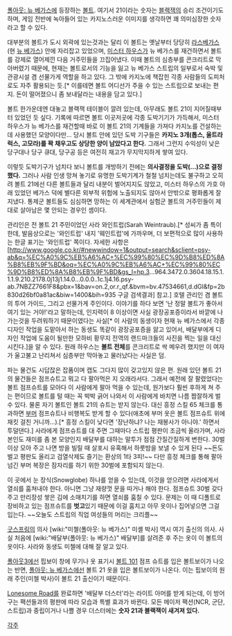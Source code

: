 [[폴아웃: 뉴 베가스]]에 등장하는 [[볼트]]. 여기서 21이라는 숫자는 [[블랙잭]]의 승리 조건이기도 하며, 게임 전반에 녹아들어 있는 카지노스러운 이미지를 생각하면 꽤 의미심장한 숫자라고 할 수 있다.

대부분의 볼트가 도시 외곽에 있는것과는 달리 이 볼트는 옛날부터 당당히 [[라스베가스]](현 [[뉴 베가스]]) 안에 자리잡고 있었으며, [[미스터 하우스]]가 뉴 베가스를 재건하면서 볼트를 강제로 열어제낀 다음 거주민들을 끄집어냈다. 이때 볼트의 심층부를 콘크리트로 막아버렸기 때문에, 현재는 볼트로서의 기능을 잃고 뉴 베가스 스트립의 일부로서 숙박 및 관광시설 겸 선물가게 역할을 하고 있다. 그 밖에 카지노에 책잡힌 각종 사람들의 도피처로도 자주 활용되는 듯.[* 이를테면 볼트 어디선가 주을 수 있는 스트립으로 보내는 편지. 돈이 떨어졌으니 좀 보내달라는 내용을 담고 있다.]

볼트 한가운데엔 대놓고 블랙잭 테이블이 깔려 있는데, 아무래도 볼트 21이 지어질때부터 있었던 듯 싶다. 기록에 따르면 볼트 이곳저곳에 각종 도박기기가 가득해서, 미스터 하우스가 뉴 베가스를 재건할때 바로 이 볼트 21의 기계들을 가져다 카지노를 건설하는 데 사용했던 모양이다만... 당시 볼트 안에 있던 도박 기구들은 '''카지노 3개(톱스, 울트라 럭스, 고모라)를 꽉 채우고도 상당한 양이 남았다고 한다.''' 그래서 그런지 수익성이 낮은 당구대나 당구 큐대, 당구공 등은 여전히 재고가 무지막지하게 쌓여 있다.

이렇듯 도박기구가 넘치다 보니 볼트를 개방하기 전에는 '''의사결정을 도박(...)으로 결정했다.''' 그러나 사람 인생 망쳐 놓기로 유명한 도박기계가 철철 넘치는데도 불구하고 오히려 볼트 21에선 다른 볼트들과 달리 내분이 벌어지지도 않았고, 미스터 하우스의 가호 아래 있었던 베가스 덕에 별다른 외부적 위험에 노출되지도 않아서 안밖으로 평화롭게 잘 지냈다. 통제군 볼트들도 심심하면 망하는 이 세계관에서 실험군 볼트의 거주민들이 제대로 살아남은 몇 안되는 경우인 셈이다.

관리인은 전 볼트 21 주민이었던 사라 와인트럽(Sarah Weintraub).[* 성씨가 좀 특이한데, 발음상으로는 '와인트럽' 내지 '웨인트럽'에 가까우며, 더 보편적으로 많이 사용하는 한글 표기는 '와인트럽' 쪽이다. 자세한 사항은 [http://www.google.co.kr/#newwindow=1&output=search&sclient=psy-ab&q=%EC%A0%9C%EB%A6%AC+%EC%99%80%EC%9D%B8%ED%8A%B8%EB%9F%BD&oq=%EC%A0%9C%EB%A6%AC+%EC%99%80%EC%9D%B8%ED%8A%B8%EB%9F%BD&gs_l=hp.3...964.3472.0.3604.18.15.1.1.1.9.210.2178.0j13j1.14.0...0.0.0..1c.1j4.16.psy-ab.7NBZZ7661F8&pbx=1&bav=on.2,or.r_qf.&bvm=bv.47534661,d.dGI&fp=2b830d26bf0a81ac&biw=1400&bih=935 구글 검색결과] 참고.] 호텔 관리인 겸 볼트의 투어 가이드, 그리고 선물가게 주인이다. 이야기를 하다 보면 '난 정말 볼트가 좋아서 여기 있는 거야!'라고 말하는데, 인지력이 8 이상이면 사실 광장공포증이라서 바깥에 나가는것을 두려워하기 때문이였다는 사실[* 이 사람의 동생이자 현재 뉴 베가스에서 각종 디자인 작업을 도맡아서 하는 동생도 똑같이 광장공포증을 앓고 있어서, 배달부에게 디자인 작업에 도움이 될만한 모하비 황무지 전역의 랜드마크들의 사진을 찍는 일을 대신 시킨다.]을 알 수 있다. 원래 하우스는 '''볼트 전체'''를 콘크리트로 싹 메우려 했지만 이 여자가 울고불고 난리쳐서 심층부만 막아놓고 물러났다는 사실은 덤.

파는 물건도 시답잖은 잡품이며 캡도 그다지 많이 갖고있지 않은 편. 원래 있던 볼트 21의 물건들은 점프슈트고 뭐고 다 팔아먹은 지 오래라서다. 그래서 예전에 잘 팔렸었다는 볼트 점프슈트를 모아다 이 사람에게 팔아 먹을 수 있는데, 원가보다 훨씬 후하게 쳐 주는 편이므로 볼트를 털 때는 꼭 박박 긁어 나와서 이 사람에게 바치면 나름 짭잘하게 벌 수 있다. 물론 자기 볼트인 볼트 21의 슈트는 받지 않는다. 대신 흥정 스킬 65 체크를 통과하면 [[부머]] 점프슈트나 비행복도 받게 할 수 있다(애초에 부머 옷은 볼트 점프슈트 위에 재킷 걸친 거니까...).[* 흥정 스킬이 낮다면 '장난하냐? 나는 재봉사가 아니야.' 하면서 투덜댄다.] 사라에게 점프슈트를 대 주면 그때마다 스트립 평판이 조금씩 올라가며, 사라 본인도 재미를 좀 본 모양인지 배달부를 대하는 말투가 점점 간질간질하게 변한다. 30벌 이상 모아 주고 나면 방을 빌릴 때 살포시 유혹해서 하룻밤을 보낼 수 있게 된다 ~~돈도 벌고 평판도 올리고 검열삭제도 즐기는 환상의 1타 3피!~~ 다만 흥정 체크를 통해 팔아넘긴 부머 복장은 잠자리를 하기 위한 30벌에 포함되지 않는다.

이 곳에서 눈 장식(Snowglobe) 하나를 얻을 수 있는데, 이것을 얻으려면 사라에게서 열쇠를 훔쳐내야 한다. 아니면 그냥 재량껏 문을 따거나 해야 한다. 점프슈트 30벌 갖다주고 만리장성 쌓은 김에 소매치기를 하면 열쇠를 훔칠 수 있다. 문제는 이 때 디폴트로 장비하고 있는 점프슈트를 '''벗고'''있기 때문에 이걸 훔치고 아무 옷이나 집어넣으면 그걸 입는다. ~~오늘도 스트립의 직업 여성들의 머리는 크리플~~

[[굿스프링]]의 의사 [wiki:"미첼(폴아웃: 뉴 베가스)" 미셸 박사] 역시 여기 출신의 의사. 사실 처음에 [wiki:"배달부(폴아웃: 뉴 베가스)" 배달부]를 살려준 후 주는 옷이 이 볼트의 옷이다. 사라와 동생도 미첼에 대해 잘 알고 있다.

[[폴아웃3]]에선 핍보이 창에 무기나 옷 표기시 [[볼트 101]] 점프 슈트를 입은 볼트보이가 나오는 반면, [[폴아웃: 뉴 베가스]]에선 볼트 21 옷을 입은 볼트보이가 나온다. 이는 핍보이의 원래 주인(미첼 박사)이 볼트 21 출신이기 때문이다.

[[Lonesome Road]]를 완료하면 '배달부 더스터'라는 라이트 아머를 받게 되는데, 이 방어구는 팩션들과의 평판에 따라 모습과 특별 효과가 바뀐다. 모든 메이저 팩션(NCR, 군단, 스트립)과 중립이거나 나쁠 경우 더스터에는 '''숫자 21과 블랙잭이 새겨져 있다.'''

[[각주]]
